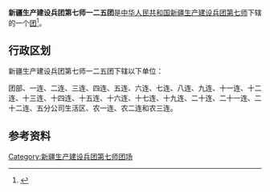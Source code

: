 {{中国乡级行政区
|行政区全称           = 新疆生产建设兵团第七师一二五团
|上级行政区           = [[新疆生产建设兵团第七师|新疆生产建设兵团第七师]]
|行政区类别           = [[团_(军队)|团]]
}}

'''新疆生产建设兵团第七师一二五团'''是[[中华人民共和国|中华人民共和国]][[新疆生产建设兵团|新疆生产建设兵团]][[新疆生产建设兵团第七师|第七师]]下辖的一个[[团_(军队)|团]]<ref>{{Cite journal|title=新疆生产建设兵团分布图|author=新疆生产建设兵团年鉴编辑委员会|journal=兵团年鉴|publisher=新疆生产建设兵团年鉴社|doi=10.42437/y.cnki.yxjsc.2021.000007|year=2020|location=乌鲁木齐|page=7-8|issn=1671-3338}}</ref>。

== 行政区划 ==
新疆生产建设兵团第七师一二五团下辖以下单位：

团部、一连、二连、三连、四连、五连、六连、七连、八连、九连、十一连、十二连、十三连、十四连、十五连、十六连、十七连、十九连、二十连、二十一连、二十二连、五分公司生活区、农一连、农二连和农三连。

== 参考资料 ==
{{reflist}}

{{新疆行政区划小作品}}
{{新疆生产建设兵团第七师}}
{{DEFAULTSORT:125}}
[[Category:新疆生产建设兵团第七师团场|Category:新疆生产建设兵团第七师团场]]